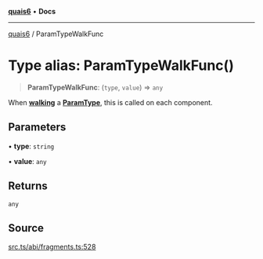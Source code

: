 [**quais6**](../README.md) • **Docs**

***

[quais6](../globals.md) / ParamTypeWalkFunc

# Type alias: ParamTypeWalkFunc()

> **ParamTypeWalkFunc**: (`type`, `value`) => `any`

When [**walking**](../classes/ParamType.md#walk) a [**ParamType**](../classes/ParamType.md), this is called 
 on each component.

## Parameters

• **type**: `string`

• **value**: `any`

## Returns

`any`

## Source

[src.ts/abi/fragments.ts:528](https://github.com/dominant-strategies/quais-6.js/blob/aca1855329c3946c627ab7f16ac5304cea7d20c5/src.ts/abi/fragments.ts#L528)
